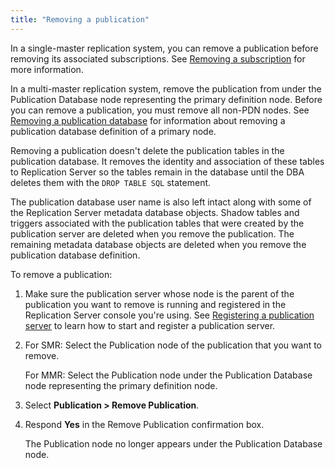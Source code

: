 ```yaml
---
title: "Removing a publication"
---
```


<div id="removing_pub" class="registered_link"></div>

In a single-master replication system, you can remove a publication before removing its associated subscriptions. See [Removing a subscription](../../05_smr_operation/05_managing_subscription/05_removing_subscription/#removing_subscription) for more information.

In a multi-master replication system, remove the publication from under the Publication Database node representing the primary definition node. Before you can remove a publication, you must remove all non-PDN nodes. See [Removing a publication database](07_removing_pub_database/#removing_pub_database) for information about removing a publication database definition of a primary node.

Removing a publication doesn't delete the publication tables in the publication database. It removes the identity and association of these tables to Replication Server so the tables remain in the database until the DBA deletes them with the `DROP TABLE SQL` statement.

The publication database user name is also left intact along with some of the Replication Server metadata database objects. Shadow tables and triggers associated with the publication tables that were created by the publication server are deleted when you remove the publication. The remaining metadata database objects are deleted when you remove the publication database definition.

To remove a publication:

1.  Make sure the publication server whose node is the parent of the publication you want to remove is running and registered in the Replication Server console you're using. See [Registering a publication server](../../05_smr_operation/02_creating_publication/01_registering_publication_server/#registering_publication_server) to learn how to start and register a publication server.

1.  For SMR: Select the Publication node of the publication that you want to remove.

    For MMR: Select the Publication node under the Publication Database node representing the primary definition node.

1.  Select **Publication > Remove Publication**.

1.  Respond **Yes** in the Remove Publication confirmation box.

    The Publication node no longer appears under the Publication Database node.